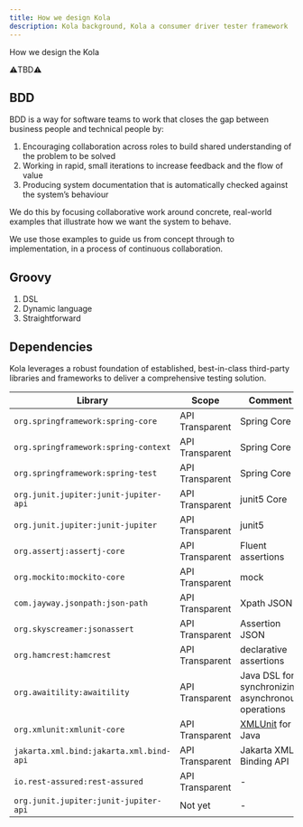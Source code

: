 ```yaml
---
title: How we design Kola
description: Kola background, Kola a consumer driver tester framework
---
```


How we design the Kola

⚠️TBD⚠️

## BDD

BDD is a way for software teams to work that closes the gap between business people and technical people by:

1. Encouraging collaboration across roles to build shared understanding of the problem to be solved
2. Working in rapid, small iterations to increase feedback and the flow of value
3. Producing system documentation that is automatically checked against the system’s behaviour

We do this by focusing collaborative work around concrete, real-world examples that illustrate how we want the system to behave. 

We use those examples to guide us from concept through to implementation, in a process of continuous collaboration.

## Groovy

1. DSL
2. Dynamic language
3. Straightforward 

## Dependencies

Kola leverages a robust foundation of established, best-in-class third-party libraries and frameworks to deliver a comprehensive testing solution.

| Library                                 | Scope           | Comment                                                |
|-----------------------------------------|-----------------|--------------------------------------------------------|
| `org.springframework:spring-core`       | API Transparent | Spring Core                                            |
| `org.springframework:spring-context`    | API Transparent | Spring Core                                            |
| `org.springframework:spring-test`       | API Transparent | Spring Core                                            |
| `org.junit.jupiter:junit-jupiter-api`   | API Transparent | junit5 Core                                            |
| `org.junit.jupiter:junit-jupiter`       | API Transparent | junit5                                                 |
| `org.assertj:assertj-core`              | API Transparent | Fluent assertions                                      |
| `org.mockito:mockito-core`              | API Transparent | mock                                                   |
| `com.jayway.jsonpath:json-path`         | API Transparent | Xpath JSON                                             |
| `org.skyscreamer:jsonassert`            | API Transparent | Assertion JSON                                         |
| `org.hamcrest:hamcrest`                 | API Transparent | declarative assertions                                 |
| `org.awaitility:awaitility`             | API Transparent | Java DSL for synchronizing asynchronous operations     |
| `org.xmlunit:xmlunit-core`              | API Transparent | [XMLUnit](https://github.com/xmlunit/xmlunit) for Java |
| `jakarta.xml.bind:jakarta.xml.bind-api` | API Transparent | Jakarta XML Binding API                                |
| `io.rest-assured:rest-assured`          | API Transparent | -                                                      |
| `org.junit.jupiter:junit-jupiter-api`   | Not yet         | -                                                      |
